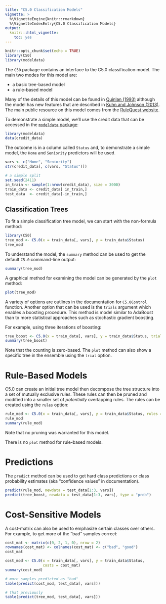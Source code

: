```yaml
---
title: "C5.0 Classification Models"
vignette: >
  %\VignetteEngine{knitr::rmarkdown}
  %\VignetteIndexEntry{C5.0 Classification Models}
output:
  knitr:::html_vignette:
    toc: yes
---
```

```r
knitr::opts_chunk$set(echo = TRUE)
library(C50)
library(modeldata)
```

The `C50` package contains an interface to the C5.0 classification model. The main two modes for this model are:

* a basic tree-based model 
* a rule-based model

Many of the details of this model can be found in [Quinlan (1993)](https://books.google.com/books?id=b3ujBQAAQBAJ&lpg=PP1&ots=sQ2nTTEpC1&dq=C4.5%3A%20Programs%20for%20Machine%20Learning&lr&pg=PR6#v=onepage&q=C4.5:%20Programs%20for%20Machine%20Learning&f=false) although the model has new features that are described in [Kuhn and Johnson (2013)](http://appliedpredictivemodeling.com/). The main public resource on this model comes from the [RuleQuest website](http://www.rulequest.com/see5-info.html). 

To demonstrate a simple model, we'll use the credit data that can be accessed in the [`modeldata` package](https://github.com/tidymodels/modeldata):

```r
library(modeldata)
data(credit_data)
```
The outcome is in a column called `Status` and, to demonstrate a simple model, the `Home` and `Seniority` predictors will be used. 

```r
vars <- c("Home", "Seniority")
str(credit_data[, c(vars, "Status")])

# a simple split
set.seed(2411)
in_train <- sample(1:nrow(credit_data), size = 3000)
train_data <- credit_data[ in_train,]
test_data  <- credit_data[-in_train,]
```

## Classification Trees

To fit a simple classification tree model, we can start with the non-formula method:

```r
library(C50)
tree_mod <- C5.0(x = train_data[, vars], y = train_data$Status)
tree_mod
```
To understand the model, the `summary` method can be used to get the default `C5.0` command-line output:

```r
summary(tree_mod)
```

A graphical method for examining the model can be generated by the `plot` method:


```r
plot(tree_mod)
```

A variety of options are outlines in the documentation for `C5.0Control` function. Another option that can be used is the `trials` argument which enables a boosting procedure. This method is model similar to AdaBoost than to more statistical approaches such as stochastic gradient boosting. 

For example, using three iterations of boosting:

```r
tree_boost <- C5.0(x = train_data[, vars], y = train_data$Status, trials = 3)
summary(tree_boost)
```

Note that the counting is zero-based. The `plot` method can also show a specific tree in the ensemble using the `trial` option. 

# Rule-Based Models

C5.0 can create an initial tree model then decompose the tree structure into a set of mutually exclusive rules. These rules can then be pruned and modified into a smaller set of _potentially_ overlapping rules. The rules can be created using the `rules` option:

```r
rule_mod <- C5.0(x = train_data[, vars], y = train_data$Status, rules = TRUE)
rule_mod
summary(rule_mod)
```

Note that no pruning was warranted for this model. 

There is no `plot` method for rule-based models. 
 
# Predictions

The `predict` method can be used to get hard class predictions or class probability estimates (aka "confidence values" in documentation). 

```r
predict(rule_mod, newdata = test_data[1:3, vars])
predict(tree_boost, newdata = test_data[1:3, vars], type = "prob")
```


# Cost-Sensitive Models

A cost-matrix can also be used to emphasize certain classes over others. For example, to get more of the "bad" samples correct:

```r
cost_mat <- matrix(c(0, 2, 1, 0), nrow = 2)
rownames(cost_mat) <- colnames(cost_mat) <- c("bad", "good")
cost_mat

cost_mod <- C5.0(x = train_data[, vars], y = train_data$Status, 
                 costs = cost_mat)
summary(cost_mod)

# more samples predicted as "bad"
table(predict(cost_mod, test_data[, vars]))

# that previously
table(predict(tree_mod, test_data[, vars]))
```
